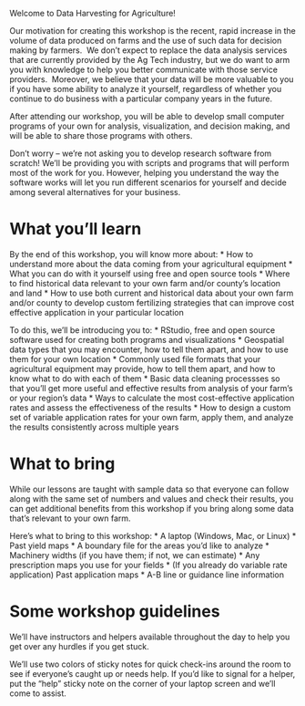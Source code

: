 Welcome to Data Harvesting for Agriculture!

Our motivation for creating this workshop is the recent, rapid increase in the volume of data produced on farms and the use of such data for decision making by farmers.  We don't expect to replace the data analysis services that are currently provided by the Ag Tech industry, but we do want to arm you with knowledge to help you better communicate with those service providers.  Moreover, we believe that your data will be more valuable to you if you have some ability to analyze it yourself, regardless of whether you continue to do business with a particular company years in the future.  

After attending our workshop, you will be able to develop small computer programs of your own for analysis, visualization, and decision making, and will be able to share those programs with others.

Don't worry -- we're not asking you to develop research software from scratch! We'll be providing you with scripts and programs that will perform most of the work for you. However, helping you understand the way the software works will let you run different scenarios for yourself and decide among several alternatives for your business.

# What you'll learn

By the end of this workshop, you will know more about:
* How to understand more about the data coming from your agricultural equipment
* What you can do with it yourself using free and open source tools
* Where to find historical data relevant to your own farm and/or county's location and land
* How to use both current and historical data about your own farm and/or county to develop custom fertilizing strategies 
that can improve cost effective application in your particular location

To do this, we'll be introducing you to:
* RStudio, free and open source software used for creating both programs and visualizations
* Geospatial data types that you may encounter, how to tell them apart, and how to use them for your own location
* Commonly used file formats that your agricultural equipment may provide, how to tell them apart, and how to know what to do with each of them
* Basic data cleaning processses so that you'll get more useful and effective results from analysis of your farm's or your region's data
* Ways to calculate the most cost-effective application rates and assess the effectiveness of the results
* How to design a custom set of variable application rates for your own farm, apply them, and analyze the results consistently across multiple years
 
# What to bring
While our lessons are taught with sample data so that everyone can follow along with the same set of numbers and values and check their results, you can get additional benefits from this workshop if you bring along some data that's relevant to your own farm.

Here's what to bring to this workshop:
* A laptop (Windows, Mac, or Linux)
* Past yield maps
* A boundary file for the areas you'd like to analyze
* Machinery widths (if you have them; if not, we can estimate)
* Any prescription maps you use for your fields
* (If you already do variable rate application) Past application maps
* A-B line or guidance line information

# Some workshop guidelines
We'll have instructors and helpers available throughout the day to help you get over any hurdles if you get stuck. 

We'll use two colors of sticky notes for quick check-ins around the room to see if everyone's caught up or needs help. If you'd like to signal for a helper, put the "help" sticky note on the corner of your laptop screen and we'll come to assist.
